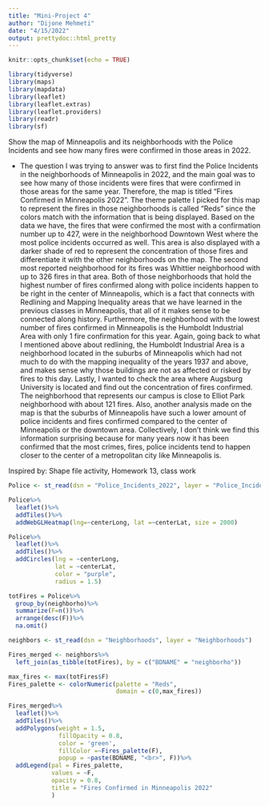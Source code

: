 ```yaml
---
title: "Mini-Project 4"
author: "Dijone Mehmeti"
date: "4/15/2022"
output: prettydoc::html_pretty
---
```


```r
knitr::opts_chunk$set(echo = TRUE)
```

```r
library(tidyverse)
library(maps)
library(mapdata)
library(leaflet) 
library(leaflet.extras) 
library(leaflet.providers)
library(readr)
library(sf)     

```

Show the map of Minneapolis and its neighborhoods with the Police Incidents and see how many fires were confirmed in those areas in 2022. 

- The question I was trying to answer was to first find the Police Incidents in the neighborhoods of Minneapolis in 2022, and the main goal was to see how many of those incidents were fires that were confirmed in those areas for the same year. Therefore, the map is titled "Fires Confirmed in Minneapolis 2022". The theme palette I picked for this map to represent the fires in those neighborhoods is called "Reds" since the colors match with the information that is being displayed. Based on the data we have, the fires that were confirmed the most with a confirmation number up to 427, were in the neighborhood Downtown West where the most police incidents occurred as well. This area is also displayed with a darker shade of red to represent the concentration of those fires and differentiate it with the other neighborhoods on the map. The second most reported neighborhood for its fires was Whittier neighborhood with up to 326 fires in that area. Both of those neighborhoods that hold the highest number of fires confirmed along with police incidents happen to be right in the center of Minneapolis, which is a fact that connects with Redlining and Mapping Inequality areas that we have learned in the previous classes in Minneapolis, that all of it makes sense to be connected along history. Furthermore, the neighborhood with the lowest number of fires confirmed in Minneapolis is the Humboldt Industrial Area with only 1 fire confirmation for this year. Again, going back to what I mentioned above about redlining, the Humboldt Industrial Area is a neighborhood located in the suburbs of Minneapolis which had not much to do with the mapping inequality of the years 1937 and above, and makes sense why those buildings are not as affected or risked by fires to this day. Lastly, I wanted to check the area where Augsburg University is located and find out the concentration of fires confirmed. The neighborhood that represents our campus is close to Elliot Park neighborhood with about 121 fires. Also, another analysis made on the map is that the suburbs of Minneapolis have such a lower amount of police incidents and fires confirmed compared to the center of Minneapolis or the downtown area. Collectively, I don't think we find this information surprising because for many years now it has been confirmed that the most crimes, fires, police incidents tend to happen closer to the center of a metropolitan city like Minneapolis is. 

Inspired by: Shape file activity, Homework 13, class work

```r
Police <- st_read(dsn = "Police_Incidents_2022", layer = "Police_Incidents_2022")%>%select(-geometry)

Police%>%
  leaflet()%>%
  addTiles()%>%
  addWebGLHeatmap(lng=~centerLong, lat =~centerLat, size = 2000)

Police%>%
  leaflet()%>%
  addTiles()%>%
  addCircles(lng = ~centerLong,
             lat = ~centerLat,
             color = "purple",
             radius = 1.5)

totFires = Police%>%
  group_by(neighborho)%>%
  summarize(F=n())%>%
  arrange(desc(F))%>%
  na.omit()

neighbors <- st_read(dsn = "Neighborhoods", layer = "Neighborhoods")

Fires_merged <- neighbors%>%
  left_join(as_tibble(totFires), by = c("BDNAME" = "neighborho"))

max_fires <- max(totFires$F)
Fires_palette <- colorNumeric(palette = "Reds",
                              domain = c(0,max_fires))

Fires_merged%>%
  leaflet()%>%
  addTiles()%>%
  addPolygons(weight = 1.5,
              fillOpacity = 0.8,
              color = 'green',
              fillColor =~Fires_palette(F),
              popup = ~paste(BDNAME, "<br>", F))%>%
  addLegend(pal = Fires_palette,
            values = ~F,
            opacity = 0.8,
            title = "Fires Confirmed in Minneapolis 2022"
            )
  



```

